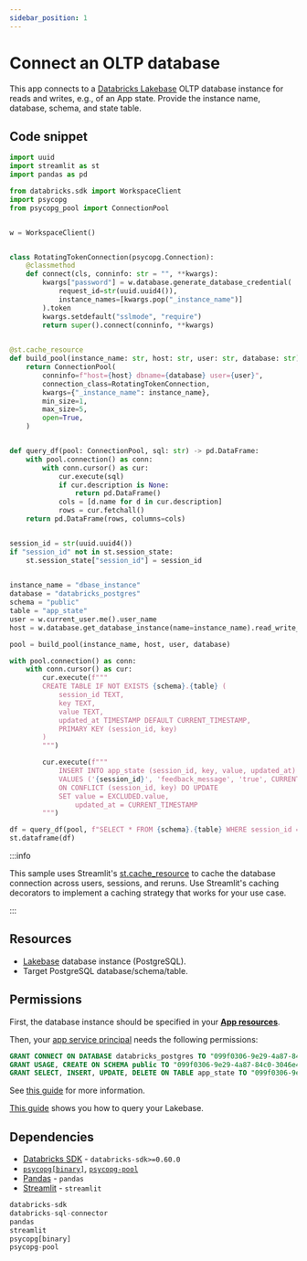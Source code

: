 ```yaml
---
sidebar_position: 1
---
```


# Connect an OLTP database

This app connects to a [Databricks Lakebase](https://docs.databricks.com/aws/en/oltp/) OLTP database instance for reads and writes, e.g., of an App state. Provide the instance name, database, schema, and state table.

## Code snippet

```python title="app.py"
import uuid
import streamlit as st
import pandas as pd

from databricks.sdk import WorkspaceClient
import psycopg
from psycopg_pool import ConnectionPool


w = WorkspaceClient()


class RotatingTokenConnection(psycopg.Connection):
    @classmethod
    def connect(cls, conninfo: str = "", **kwargs):
        kwargs["password"] = w.database.generate_database_credential(
            request_id=str(uuid.uuid4()),
            instance_names=[kwargs.pop("_instance_name")]
        ).token
        kwargs.setdefault("sslmode", "require")
        return super().connect(conninfo, **kwargs)

        
@st.cache_resource
def build_pool(instance_name: str, host: str, user: str, database: str) -> ConnectionPool:
    return ConnectionPool(
        conninfo=f"host={host} dbname={database} user={user}",
        connection_class=RotatingTokenConnection,
        kwargs={"_instance_name": instance_name},
        min_size=1,
        max_size=5,
        open=True,
    )


def query_df(pool: ConnectionPool, sql: str) -> pd.DataFrame:
    with pool.connection() as conn:
        with conn.cursor() as cur:
            cur.execute(sql)
            if cur.description is None:
                return pd.DataFrame()
            cols = [d.name for d in cur.description]
            rows = cur.fetchall()
    return pd.DataFrame(rows, columns=cols)


session_id = str(uuid.uuid4())
if "session_id" not in st.session_state:
    st.session_state["session_id"] = session_id

    
instance_name = "dbase_instance"
database = "databricks_postgres"
schema = "public"
table = "app_state"
user = w.current_user.me().user_name
host = w.database.get_database_instance(name=instance_name).read_write_dns

pool = build_pool(instance_name, host, user, database)

with pool.connection() as conn:
    with conn.cursor() as cur:
        cur.execute(f"""
        CREATE TABLE IF NOT EXISTS {schema}.{table} (
            session_id TEXT,
            key TEXT,
            value TEXT,
            updated_at TIMESTAMP DEFAULT CURRENT_TIMESTAMP,
            PRIMARY KEY (session_id, key)
        )
        """)

        cur.execute(f"""
            INSERT INTO app_state (session_id, key, value, updated_at)
            VALUES ('{session_id}', 'feedback_message', 'true', CURRENT_TIMESTAMP)
            ON CONFLICT (session_id, key) DO UPDATE
            SET value = EXCLUDED.value,
                updated_at = CURRENT_TIMESTAMP
        """)

df = query_df(pool, f"SELECT * FROM {schema}.{table} WHERE session_id = '{session_id}'")
st.dataframe(df)
```

:::info

This sample uses Streamlit's [st.cache_resource](https://docs.streamlit.io/develop/concepts/architecture/caching#stcache_resource) to cache the database connection across users, sessions, and reruns. Use Streamlit's caching decorators to implement a caching strategy that works for your use case.

:::

## Resources

- [Lakebase](https://docs.databricks.com/aws/en/oltp/) database instance (PostgreSQL).
- Target PostgreSQL database/schema/table.

## Permissions

First, the database instance should be specified in your [**App resources**](https://docs.databricks.com/aws/en/dev-tools/databricks-apps/resources).

Then, your [app service principal](https://docs.databricks.com/aws/en/dev-tools/databricks-apps/#how-does-databricks-apps-manage-authorization) needs the following permissions:

```sql
GRANT CONNECT ON DATABASE databricks_postgres TO "099f0306-9e29-4a87-84c0-3046e4bcea02";
GRANT USAGE, CREATE ON SCHEMA public TO "099f0306-9e29-4a87-84c0-3046e4bcea02";
GRANT SELECT, INSERT, UPDATE, DELETE ON TABLE app_state TO "099f0306-9e29-4a87-84c0-3046e4bcea02";
```

See [this guide](https://docs.databricks.com/aws/en/oltp/pg-roles?language=PostgreSQL#create-postgres-roles-and-grant-privileges-for-databricks-identities) for more information.

[This guide](https://learn.microsoft.com/en-us/azure/databricks/oltp/query/sql-editor#create-a-new-query) shows you how to query your Lakebase.

## Dependencies

- [Databricks SDK](https://pypi.org/project/databricks-sdk/) - `databricks-sdk>=0.60.0`
- [`psycopg[binary]`](https://pypi.org/project/psycopg/), [`psycopg-pool`](https://pypi.org/project/psycopg-pool/)
- [Pandas](https://pypi.org/project/pandas/) - `pandas`
- [Streamlit](https://pypi.org/project/streamlit/) - `streamlit`

```python title="requirements.txt"
databricks-sdk
databricks-sql-connector
pandas
streamlit
psycopg[binary]
psycopg-pool
```
